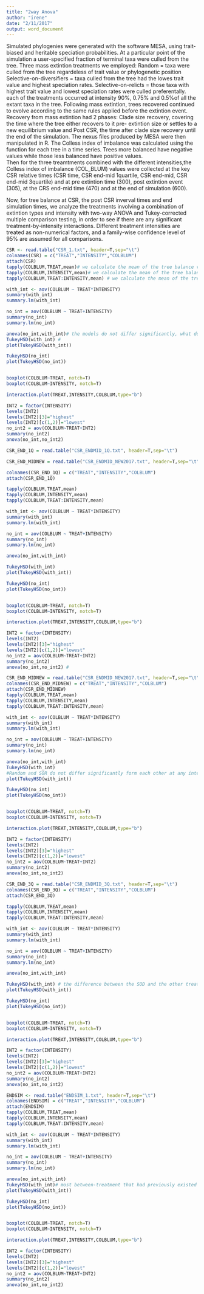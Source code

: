 ```yaml
---
title: "2way Anova"
author: "irene"
date: "2/11/2017"
output: word_document
---
```

Simulated phylogenies were generated with the software MESA, using trait-biased and heritable speciation probabilities. At a particular point of the simulation a user-specified fraction of terminal taxa were culled from the tree. 
Three mass extintion treatments we employed: 
Random = taxa were culled from the tree regardeless of trait value or phylogenetic position
Selective-on-diversifiers = taxa culled from the tree had the lowes trait value and highest speciation rates.
Selective-on-relicts = those taxa with highest trait value and lowest speciation rates were culled preferentally. 
each of the treatments occurred at intensity 90%, 0.75% and 0.5%of all the extant taxa in the tree. Following mass extintion, trees recovered continued to evolve according to the same rules applied before the extintion event. 
Recovery from mass extintion had 2 phases: Clade size recovery, covering the time where the tree either recovers to it pre- extintion size or settles to a new equilibrium value and Post CSR, the time after clade size recovery until the end of the simulation. 
The nexus files produced by MESA were then manipulated in R. 
The Colless index of imbalance was calculated using the function for each tree in a time series. Trees more balanced have negative values while those less balanced have positive values.  
Then for the three treamtments combined with the different intensities,the Colless index of imbalance (COL_BLUM) values were collected at the key CSR relative times (CSR time, CSR end-mid 1quartile, CSR end-mid, CSR end-mid 3quartile) and at pre extintion time (300), post extintion event (305), at the CRS end-mid time (470) and at the end of simulation (600).


Now, for tree balance at CSR, the post CSR inverval times and end simulation times, we analyze the treatments involving a combination of extintion types and intensity with two-way ANOVA and Tukey-corrected multiple comparison testing, in order to see if there are any significant treatment-by-intensity interactions. Different treatment intensities are treated as non-numerical
factors, and a family-wise confidence level of 95% are assumed for all comparisons.

```r
CSR <- read.table("CSR_1.txt", header=T,sep="\t")
colnames(CSR) = c("TREAT","INTENSITY","COLBLUM")
attach(CSR)
tapply(COLBLUM,TREAT,mean)# we calculate the mean of the tree balance value for the treatment types
tapply(COLBLUM,INTENSITY,mean)# we calculate the mean of the tree balance value for the intensities. 
tapply(COLBLUM,TREAT:INTENSITY,mean) # we calculate the mean of the tree balance value for the treatment type and intensity. 

with_int <- aov(COLBLUM ~ TREAT*INTENSITY) 
summary(with_int)
summary.lm(with_int)

no_int = aov(COLBLUM ~ TREAT+INTENSITY)
summary(no_int)
summary.lm(no_int)

anova(no_int,with_int)# the models do not differ significantly, what does it mean?
TukeyHSD(with_int) # 
plot(TukeyHSD(with_int))

TukeyHSD(no_int)
plot(TukeyHSD(no_int))


boxplot(COLBLUM~TREAT, notch=T)
boxplot(COLBLUM~INTENSITY, notch=T)

interaction.plot(TREAT,INTENSITY,COLBLUM,type="b")

INT2 = factor(INTENSITY)
levels(INT2)
levels(INT2)[3]="highest"
levels(INT2)[c(1,2)]="lowest"
no_int2 = aov(COLBLUM~TREAT+INT2)
summary(no_int2)
anova(no_int,no_int2)
```


```r
CSR_END_1Q = read.table("CSR_ENDMID_1Q.txt", header=T,sep="\t")

CSR_END_MIDNEW = read.table("CSR_ENDMID_NEW2017.txt", header=T,sep="\t")

colnames(CSR_END_1Q) = c("TREAT","INTENSITY","COLBLUM")
attach(CSR_END_1Q)

tapply(COLBLUM,TREAT,mean)
tapply(COLBLUM,INTENSITY,mean)
tapply(COLBLUM,TREAT:INTENSITY,mean)

with_int <- aov(COLBLUM ~ TREAT*INTENSITY)
summary(with_int)
summary.lm(with_int)

no_int = aov(COLBLUM ~ TREAT+INTENSITY)
summary(no_int)
summary.lm(no_int)

anova(no_int,with_int)

TukeyHSD(with_int)
plot(TukeyHSD(with_int))

TukeyHSD(no_int)
plot(TukeyHSD(no_int))


boxplot(COLBLUM~TREAT, notch=T)
boxplot(COLBLUM~INTENSITY, notch=T)

interaction.plot(TREAT,INTENSITY,COLBLUM,type="b")

INT2 = factor(INTENSITY)
levels(INT2)
levels(INT2)[3]="highest"
levels(INT2)[c(1,2)]="lowest"
no_int2 = aov(COLBLUM~TREAT+INT2)
summary(no_int2)
anova(no_int,no_int2) # 
```
```r
CSR_END_MIDNEW = read.table("CSR_ENDMID_NEW2017.txt", header=T,sep="\t")
colnames(CSR_END_MIDNEW) = c("TREAT","INTENSITY","COLBLUM")
attach(CSR_END_MIDNEW)
tapply(COLBLUM,TREAT,mean)
tapply(COLBLUM,INTENSITY,mean)
tapply(COLBLUM,TREAT:INTENSITY,mean)

with_int <- aov(COLBLUM ~ TREAT*INTENSITY)
summary(with_int)
summary.lm(with_int)

no_int = aov(COLBLUM ~ TREAT+INTENSITY)
summary(no_int)
summary.lm(no_int)

anova(no_int,with_int)
TukeyHSD(with_int)
#Random and SOR do not differ significantly form each other at any intensity and all SOD trees remained more balanced than the other treatments.
plot(TukeyHSD(with_int))

TukeyHSD(no_int)
plot(TukeyHSD(no_int))


boxplot(COLBLUM~TREAT, notch=T)
boxplot(COLBLUM~INTENSITY, notch=T)

interaction.plot(TREAT,INTENSITY,COLBLUM,type="b")

INT2 = factor(INTENSITY)
levels(INT2)
levels(INT2)[3]="highest"
levels(INT2)[c(1,2)]="lowest"
no_int2 = aov(COLBLUM~TREAT+INT2) 
summary(no_int2)
anova(no_int,no_int2) 
```

```r
CSR_END_3Q = read.table("CSR_ENDMID_3Q.txt", header=T,sep="\t")
colnames(CSR_END_3Q) = c("TREAT","INTENSITY","COLBLUM")
attach(CSR_END_3Q)

tapply(COLBLUM,TREAT,mean)
tapply(COLBLUM,INTENSITY,mean)
tapply(COLBLUM,TREAT:INTENSITY,mean)

with_int <- aov(COLBLUM ~ TREAT*INTENSITY)
summary(with_int)
summary.lm(with_int)

no_int = aov(COLBLUM ~ TREAT+INTENSITY)
summary(no_int)
summary.lm(no_int)

anova(no_int,with_int)

TukeyHSD(with_int) # the difference between the SOD and the other treatments is fading. Both the Random and the SOR treatments show more balanced values. 
plot(TukeyHSD(with_int))

TukeyHSD(no_int)
plot(TukeyHSD(no_int))


boxplot(COLBLUM~TREAT, notch=T)
boxplot(COLBLUM~INTENSITY, notch=T)

interaction.plot(TREAT,INTENSITY,COLBLUM,type="b")

INT2 = factor(INTENSITY)
levels(INT2)
levels(INT2)[3]="highest"
levels(INT2)[c(1,2)]="lowest"
no_int2 = aov(COLBLUM~TREAT+INT2)
summary(no_int2)
anova(no_int,no_int2)
```


```r
ENDSIM <- read.table("ENDSIM_1.txt", header=T,sep="\t")
colnames(ENDSIM) = c("TREAT","INTENSITY","COLBLUM")
attach(ENDSIM)
tapply(COLBLUM,TREAT,mean)
tapply(COLBLUM,INTENSITY,mean)
tapply(COLBLUM,TREAT:INTENSITY,mean)

with_int <- aov(COLBLUM ~ TREAT*INTENSITY)
summary(with_int)
summary.lm(with_int)

no_int = aov(COLBLUM ~ TREAT+INTENSITY)
summary(no_int)
summary.lm(no_int)

anova(no_int,with_int)
TukeyHSD(with_int)# most between-treatment that had previously existed have been eroded or disappeared completely, having declined from previous higher imbalance values. The only significant differences involved SOD 0.9 which remained more balance than all the other treatment/ intensity combinations. The other treatment converged mostly on the similar Ic values.
plot(TukeyHSD(with_int))

TukeyHSD(no_int)
plot(TukeyHSD(no_int))


boxplot(COLBLUM~TREAT, notch=T)
boxplot(COLBLUM~INTENSITY, notch=T)

interaction.plot(TREAT,INTENSITY,COLBLUM,type="b")

INT2 = factor(INTENSITY)
levels(INT2)
levels(INT2)[3]="highest"
levels(INT2)[c(1,2)]="lowest"
no_int2 = aov(COLBLUM~TREAT+INT2)
summary(no_int2)
anova(no_int,no_int2)

```


